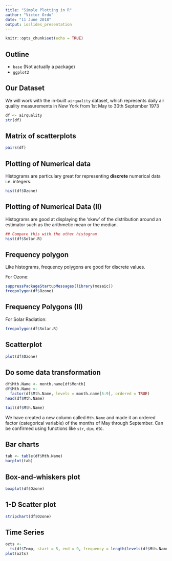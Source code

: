 ```yaml
---
title: "Simple Plotting in R"
author: "Victor Ordu"
date: "11 June 2018"
output: ioslides_presentation
---
```


```r
knitr::opts_chunk$set(echo = TRUE)
```

## Outline

- `base` (Not actually a package)
- `ggplot2`


## Our Dataset
We will work with the in-built `airquality` dataset, which represents daily air quality measurements in New York from 1st May to 30th September 1973
```r
df <- airquality
str(df)
```

## Matrix of scatterplots

```r
pairs(df)
```

## Plotting of Numerical data
Histograms are particulary great for representing **discrete** numerical data i.e. integers.
```r
hist(df$Ozone)
```

## Plotting of Numerical Data (II)
Histograms are good at displaying the 'skew' of the distribution around an estimator such as the arithmetic mean or the median.

```r
## Compare this with the other histogram
hist(df$Solar.R)
```

## Frequency polygon
Like histograms, frequency polygons are good for discrete values.

For Ozone:
```r
suppressPackageStartupMessages(library(mosaic))
freqpolygon(df$Ozone)
```


## Frequency Polygons (II)

For Solar Radiation:
```r
freqpolygon(df$Solar.R)
```
## Scatterplot

```r
plot(df$Ozone)
```


## Do some data transformation

```r
df$Mth.Name <- month.name[df$Month]
df$Mth.Name <-
  factor(df$Mth.Name, levels = month.name[5:9], ordered = TRUE)
head(df$Mth.Name)
```

```r
tail(df$Mth.Name)
```

We have created a new column called `Mth.Name` and made it an ordered factor (categorical variable) of the months of May through September. Can be confirmed using functions like `str`, `dim`, etc.

## Bar charts

```r
tab <- table(df$Mth.Name)
barplot(tab)
```


## Box-and-whiskers plot

```r
boxplot(df$Ozone)
```


## 1-D Scatter plot
```r
stripchart(df$Ozone)
```


## Time Series

```r
ozts <-
  ts(df$Temp, start = 5, end = 9, frequency = length(levels(df$Mth.Name)))
plot(ozts)

```


